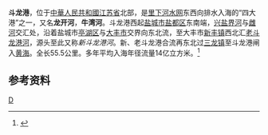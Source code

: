 {{Infobox River
  | river_name      = 斗龙港
  | image_name      =
  | image_size      = 
  | caption         = 
  | origin          = [[江苏省|江苏省]][[盐城市|盐城市]][[盐都区|盐都区]]东南[[兴盐界河|兴盐界河]]与[[雌河|雌河]]交汇处
  | mouth           = 江苏省[[大丰市|大丰市]]东北部斗龙港闸[[黄海|黄海]]
  | basin_countries = {{PRC}}
  | length          = 55.5公里
  | elevation       = 
  | mouth_elevation = 
  | discharge       = 
  | watershed       = 
}}
'''斗龙港'''，位于[[中華人民共和國|中華人民共和國]][[江苏省|江苏省]]北部，是[[里下河水网|里下河水网]]东西向排水入海的“四大港”之一，又名'''龙开河'''，'''牛湾河'''。斗龙港西起[[盐城市|盐城市]][[盐都区|盐都区]]东南端，[[兴盐界河|兴盐界河]]与[[雌河|雌河]]交汇处，沿着盐城市[[亭湖区|亭湖区]]与[[大丰市|大丰市]]交界向东北流，至大丰市[[新丰镇_(大丰市)|新丰镇]]西北汇[[老斗龙港河|老斗龙港河]]，源头至此又称''新斗龙港河''。新、老斗龙港合流再东北过[[三龙镇_(大丰市)|三龙镇]]至斗龙港闸入[[黄海|黄海]]。全长55.5公里。多年平均入海年径流量14亿立方米。<ref name="中国河湖大典">{{cite book zh |author=《[[中国河湖大典|中国河湖大典]]》编纂委员会 |title=《中国河湖大典·淮河卷》 |format=M |edition=1 |location=北京 |publisher=中国水利水电出版社 |date=2010年9月 |pages=153页 |id= ISBN 978-7-5084-7953-8}}</ref>
==参考资料==
{{reflist}}

{{淮河}}
[[Category:里下河水网|D]]